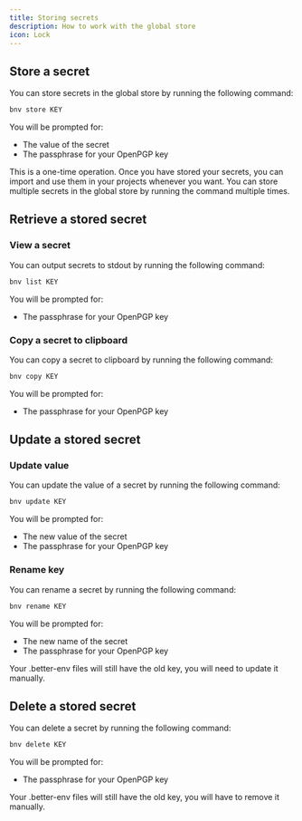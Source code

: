 ```yaml
---
title: Storing secrets
description: How to work with the global store
icon: Lock
---
```


## Store a secret

You can store secrets in the global store by running the following command:

```bash
bnv store KEY
```

You will be prompted for:

- The value of the secret
- The passphrase for your OpenPGP key

This is a one-time operation.
Once you have stored your secrets, you can import and use them in your projects whenever you want.
You can store multiple secrets in the global store by running the command multiple times.

## Retrieve a stored secret

### View a secret

You can output secrets to stdout by running the following command:

```bash
bnv list KEY
```

You will be prompted for:

- The passphrase for your OpenPGP key

### Copy a secret to clipboard

You can copy a secret to clipboard by running the following command:

```bash
bnv copy KEY
```

You will be prompted for:

- The passphrase for your OpenPGP key

## Update a stored secret

### Update value

You can update the value of a secret by running the following command:

```bash
bnv update KEY
```

You will be prompted for:

- The new value of the secret
- The passphrase for your OpenPGP key

### Rename key

You can rename a secret by running the following command:

```bash
bnv rename KEY
```

You will be prompted for:

- The new name of the secret
- The passphrase for your OpenPGP key

<Callout>
  Your .better-env files will still have the old key, you will need to update it manually.
</Callout>

## Delete a stored secret

You can delete a secret by running the following command:

```bash
bnv delete KEY
```

You will be prompted for:

- The passphrase for your OpenPGP key

<Callout>
  Your .better-env files will still have the old key, you will have to remove it manually.
</Callout>